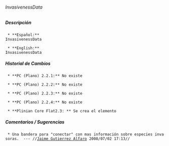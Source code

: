 ====== InvasivenessData ======

===== Descripción =====
  * **Español:**
 InvasivenessData

  * **English:**
 InvasivenessData


===== Historial de Cambios =====
  * **PC (Plano) 2.2.1:** No existe

  * **PC (Plano) 2.2.2:** No existe

  * **PC (Plano) 2.2.3:** No existe

  * **PC (Plano) 2.2.4:** No existe

  * **Plinian Core Flat2.3: ** Se crea el elemento


===== Comentarios / Sugerencias =====

  * Una bandera para "conectar" con mas información sobre especies invasoras.  --- //[[jgutierrez@inbio.ac.cr|Jaime Gutierrez Alfaro]] 2008/07/02 17:13//

